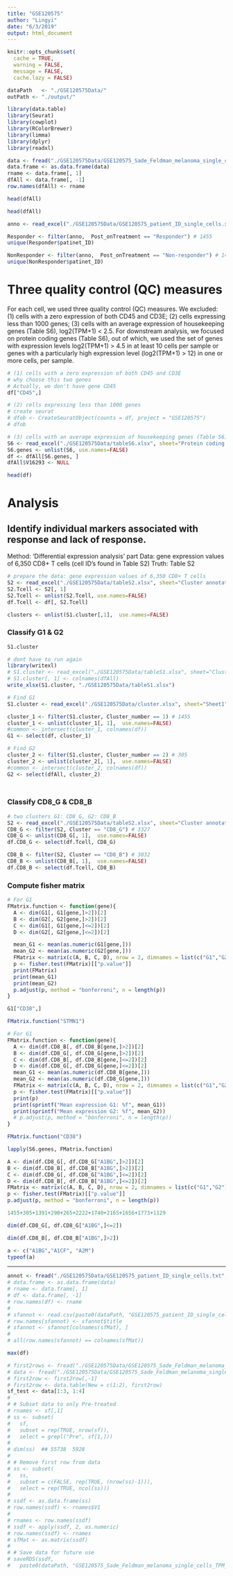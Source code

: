 ```yaml
---
title: "GSE120575"
author: "Lingyi"
date: "6/3/2019"
output: html_document
---
```


```r
knitr::opts_chunk$set(
  cache = TRUE,
  warning = FALSE,
  message = FALSE,
  cache.lazy = FALSE)

dataPath   <- "./GSE120575Data/"
outPath <- "./output/"

library(data.table)
library(Seurat)
library(cowplot)     
library(RColorBrewer)
library(limma)
library(dplyr)
library(readxl)
```

```r
data <- fread("./GSE120575Data/GSE120575_Sade_Feldman_melanoma_single_cells_TPM_GEO.txt", sep="\t", header = TRUE, fill = TRUE)
data.frame <- as.data.frame(data)
rname <- data.frame[, 1]
dfAll <- data.frame[, -1]
row.names(dfAll) <- rname
```
```r
head(dfAll)
```

```r
head(dfAll)
```
```r
anno <- read_excel("./GSE120575Data/GSE120575_patient_ID_single_cells.xlsx", sheet="GSE120575_patient_ID_single_cells")

Responder <- filter(anno,  Post_onTreatment == "Responder") # 1455
unique(Responder$patinet_ID)
```

```r
NonResponder <- filter(anno,  Post_onTreatment == "Non-responder") # 1455
unique(NonResponder$patinet_ID)
```

# Three quality control (QC) measures
For each cell, we used three quality control (QC) measures. We excluded: 
(1) cells with a zero expression of both CD45 and CD3E; 
(2) cells expressing less than 1000 genes; 
(3) cells with an average expression of housekeeping genes (Table S6), log2(TPM+1) < 2.5. For downstream analysis, we focused on protein coding genes (Table S6), out of which, we used the set of genes with expression levels log2(TPM+1) > 4.5 in at least 10 cells per sample or genes with a particularly high expression level (log2(TPM+1) > 12) in one or more cells, per sample.
```r
# (1) cells with a zero expression of both CD45 and CD3E
# why choose this two genes 
# Actually, we don't have gene CD45
df["CD45",]
```

```r
# (2) cells expressing less than 1000 genes
# create seurat 
# dfob <- CreateSeuratObject(counts = df, project = "GSE120575")
# dfob
```

```r
# (3) cells with an average expression of housekeeping genes (Table S6)
S6 <- read_excel("./GSE120575Data/tableS6.xlsx", sheet="Protein coding genes-methods")
S6.genes <- unlist(S6, use.names=FALSE)
df <- dfAll[S6.genes, ]
dfAll$V16293 <- NULL
```

```r
head(df)
```

# Analysis 
## Identify individual markers associated with response and lack of response. 
Method: 'Differential expression analysis' part
Data: gene expression values of 6,350 CD8+ T cells (cell ID's found in Table S2)
Truth: Table S2

```r
# prepare the data: gene expression values of 6,350 CD8+ T cells
S2 <- read_excel("./GSE120575Data/tableS2.xlsx", sheet="Cluster annotation-Fig2A-B")
S2.Tcell <- S2[, 1]
S2.Tcell <- unlist(S2.Tcell, use.names=FALSE)
df.Tcell <- df[, S2.Tcell]
```

```r
clusters <- unlist(S1.cluster[,1],  use.names=FALSE)
```

### Classify G1 & G2 
```r
S1.cluster
```

```r
# dont have to run again
library(writexl)
# S1.cluster <- read_excel("./GSE120575Data/tableS1.xlsx", sheet="Cluster annotation-Fig1B-C")
# S1.cluster[, 1] <- colnames(dfAll)
write_xlsx(S1.cluster, "./GSE120575Data/tableS1.xlsx")
```

```r
# Find G1 
S1.cluster <- read_excel("./GSE120575Data/cluster.xlsx", sheet="Sheet1")

cluster_1 <- filter(S1.cluster, Cluster_number == 1) # 1455
cluster_1 <- unlist(cluster_1[, 1],  use.names=FALSE)
#common <- intersect(cluster_1, colnames(df))  
G1 <- select(df, cluster_1) 

# Find G2
cluster_2 <- filter(S1.cluster, Cluster_number == 2) # 305 
cluster_2 <- unlist(cluster_2[, 1],  use.names=FALSE)
#common <- intersect(cluster_2, colnames(df))  
G2 <- select(dfAll, cluster_2)
```



### 
```r

```

### Classify CD8_G & CD8_B
```r
# two clusters G1: CD8_G, G2: CD8_B
S2 <- read_excel("./GSE120575Data/tableS2.xlsx", sheet="Cluster annotation-Fig2A-B")
CD8_G <- filter(S2, Cluster == "CD8_G") # 3327
CD8_G <- unlist(CD8_G[, 1],  use.names=FALSE)
df.CD8_G <- select(df.Tcell, CD8_G)

CD8_B <- filter(S2, Cluster == "CD8_B") # 3032 
CD8_B <- unlist(CD8_B[, 1],  use.names=FALSE)
df.CD8_B <- select(df.Tcell, CD8_B)
```



### Compute fisher matrix 
```r
# For G1
FMatrix.function <- function(gene){
  A <- dim(G1[, G1[gene,]>2])[2]
  B <- dim(G2[, G2[gene,]>2])[2]
  C <- dim(G1[, G1[gene,]<=2])[2]
  D <- dim(G2[, G2[gene,]<=2])[2]

  mean_G1 <- mean(as.numeric(G1[gene,]))
  mean_G2 <- mean(as.numeric(G2[gene,]))
  FMatrix <- matrix(c(A, B, C, D), nrow = 2, dimnames = list(c("G1","G2"), c("log2(TPM+1)>2","log2(TPM+1)<=2")))
  p <- fisher.test(FMatrix)[["p.value"]]
  print(FMatrix)
  print(mean_G1)
  print(mean_G2)
  p.adjust(p, method = "bonferroni", n = length(p))
}
```


```r
G1["CD38",]
```

```r
FMatrix.function("STMN1")
```



```r
# For G1
FMatrix.function <- function(gene){
  A <- dim(df.CD8_B[, df.CD8_B[gene,]>2])[2]
  B <- dim(df.CD8_G[, df.CD8_G[gene,]>2])[2]
  C <- dim(df.CD8_B[, df.CD8_B[gene,]<=2])[2]
  D <- dim(df.CD8_G[, df.CD8_G[gene,]<=2])[2]
  mean_G1 <- mean(as.numeric(df.CD8_B[gene,]))
  mean_G2 <- mean(as.numeric(df.CD8_G[gene,]))
  FMatrix <- matrix(c(A, B, C, D), nrow = 2, dimnames = list(c("G1","G2"), c("log2(TPM+1)>2","log2(TPM+1)<=2")))
  p <- fisher.test(FMatrix)[["p.value"]]
  print(p)
  print(sprintf("Mean expression G1: %f", mean_G1))
  print(sprintf("Mean expression G2: %f", mean_G2))
  # p.adjust(p, method = "bonferroni", n = length(p))
}
```

```r
FMatrix.function("CD38")
```




```r
lapply(S6.genes, FMatrix.function)
```



```r
A <- dim(df.CD8_G[, df.CD8_G["A1BG",]>2])[2]
B <- dim(df.CD8_B[, df.CD8_B["A1BG",]>2])[2]
C <- dim(df.CD8_G[, df.CD8_G["A1BG",]<=2])[2]
D <- dim(df.CD8_B[, df.CD8_B["A1BG",]<=2])[2]
FMatrix <- matrix(c(A, B, C, D), nrow = 2, dimnames = list(c("G1","G2"),c("log2(TPM+1)>2","log2(TPM+1)<=2")))
p <- fisher.test(FMatrix)[["p.value"]]
p.adjust(p, method = "bonferroni", n = length(p))
```

```r
1455+305+1391+290+265+2222+1740+2165+1656+1773+1129
```

```r
dim(df.CD8_G[, df.CD8_G["A1BG",]<=2])
```

```r
dim(df.CD8_B[, df.CD8_B["A1BG",]>2])
```
```r
a <- c("A1BG","A1CF", "A2M")
typeof(a)
```



***
```r
annot <- fread("./GSE120575Data/GSE120575_patient_ID_single_cells.txt", sep="\t", skip = 18, header = TRUE, fill = TRUE)
# data.frame <- as.data.frame(data)
# rname <- data.frame[, 1]
# df <- data.frame[, -1]
# row.names(df) <- rname
# 
# sfannot <- read.csv(paste0(dataPath, "GSE120575_patient_ID_single_cells.csv"), stringsAsFactors = F)
# row.names(sfannot) <- sfannot$title
# sfannot <- sfannot[colnames(sfMat), ]
# 
# all(row.names(sfannot) == colnames(sfMat))
```












```r
max(df)
```










```r
# first2rows <- fread("./GSE120575Data/GSE120575_Sade_Feldman_melanoma_single_cells_TPM_GEO.txt")
# data <- fread("./GSE120575Data/GSE120575_Sade_Feldman_melanoma_single_cells_TPM_GEO.txt", skip=2)
# first2row <- first2row[,-1]
# first2row <- data.table(New = c(1:2), first2row)
sf_test <- data[1:3, 1:4]
# 
# # Subset data to only Pre-treated
# rnames <- sf[,1]
# ss <- subset(
#   sf,
#   subset = rep(TRUE, nrow(sf)),
#   select = grepl("Pre", sf[1,]))
# 
# dim(ss)  ## 55738  5928
# 
# # Remove first row from data
# ss <- subset(
#   ss,
#   subset = c(FALSE, rep(TRUE, (nrow(ss)-1))),
#   select = rep(TRUE, ncol(ss)))
# 
# ssdf <- as.data.frame(ss)
# row.names(ssdf) <- rnames$V1
# 
# rnames <- row.names(ssdf)
# ssdf <- apply(ssdf, 2, as.numeric)
# row.names(ssdf) <- rnames
# sfMat <- as.matrix(ssdf)
# 
# # Save data for future use
# saveRDS(ssdf,
#   paste0(dataPath, "GSE120575_Sade_Feldman_melanoma_single_cells_TPM_Pre_Treated.RDS"))
```

